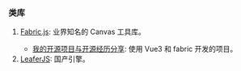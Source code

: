 ### 类库

1. [Fabric.js](http://fabricjs.com/): 业界知名的 Canvas 工具库。<Badge github="https://github.com/fabricjs/fabric.js" npm="fabric" />
   - [我的开源项目与开源经历分享](https://www.v2ex.com/t/934564): 使用 Vue3 和 fabric 开发的项目。
2. [LeaferJS](https://www.leaferjs.com/): 国产引擎。<Badge github="leafer-ui" github="https://github.com/leaferjs/ui" />
